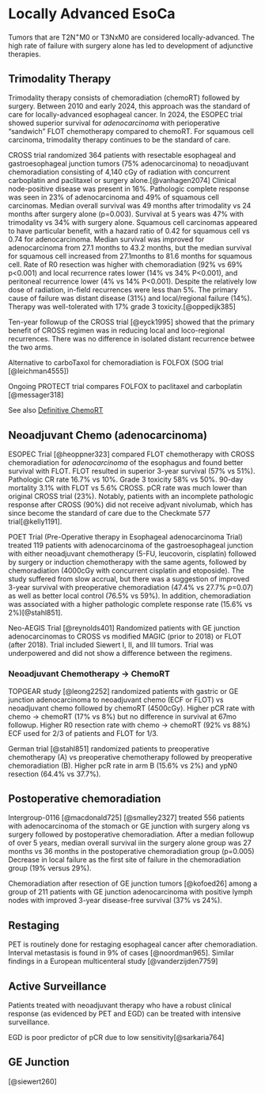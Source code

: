 # Locally Advanced EsoCa {#locally_advanced}

Tumors that are T2N^+^M0 or T3NxM0 are considered locally-advanced. The high rate of failure with surgery alone has led to development of adjunctive therapies.

## Trimodality Therapy {#trimodality}

Trimodality therapy consists of chemoradiation (chemoRT) followed by surgery. Between 2010 and early 2024, this approach was the standard of care for locally-advanced esophageal cancer. In 2024, the ESOPEC trial showed superior survival for *adenocarcinoma* with perioperative "sandwich" FLOT chemotherapy compared to chemoRT. For squamous cell carcinoma, trimodality therapy continues to be the standard of care.

CROSS trial randomized 364 patients with resectable esophageal and gastroesophageal junction tumors (75% adenocarcinoma) to neoadjuvant chemoradiation consisting of 4,140 cGy of radiation with concurrent carboplatin and paclitaxel or surgery alone.[@vanhagen2074] Clinical node-positive disease was present in 16%. Pathologic complete response was seen in 23% of adenocarcinoma and 49% of squamous cell carcinomas. Median overall survival was 49 months after trimodality vs 24 months after surgery alone (p=0.003). Survival at 5 years was 47% with trimodality vs 34% with surgery alone. Squamous cell carcinomas appeared to have particular benefit, with a hazard ratio of 0.42 for squamous cell vs 0.74 for adenocarcinoma. Median survival was improved for adenocarcinoma from 27.1 months to 43.2 months, but the median survival for squamous cell increased from 27.1months to 81.6 months for squamous cell. Rate of R0 resection was higher with chemoradiation (92% vs 69% p\<0.001) and local recurrence rates lower (14% vs 34% P\<0.001), and peritoneal recurrence lower (4% vs 14% P\<0.001). Despite the relatively low dose of radiation, in-field recurrences were less than 5%. The primary cause of failure was distant disease (31%) and local/regional failure (14%). Therapy was well-tolerated with 17% grade 3 toxicity.[@oppedijk385]

Ten-year followup of the CROSS trial [@eyck1995] showed that the primary benefit of CROSS regimen was in reducing local and loco-regional recurrences. There was no difference in isolated distant recurrence betwee the two arms.

Alternative to carboTaxol for chemoradiation is FOLFOX (SOG trial [@leichman4555])

Ongoing PROTECT trial compares FOLFOX to paclitaxel and carboplatin [@messager318]

See also [Definitive ChemoRT](#eso_dcrt)

## Neoadjuvant Chemo (adenocarcinoma)

ESOPEC Trial [@heoppner323] compared FLOT chemotherapy with CROSS chemoradiation for *adenocarcinoma* of the esophagus and found better survival with FLOT. FLOT resulted in superior 3-year survival (57% vs 51%). Pathologic CR rate 16.7% vs 10%. Grade 3 toxicity 58% vs 50%. 90-day mortality 3.1% with FLOT vs 5.6% CROSS. pCR rate was much lower than original CROSS trial (23%). Notably, patients with an incomplete pathologic response after CROSS (90%) did not receive adjvant nivolumab, which has since become the standard of care due to the Checkmate 577 trial[@kelly1191].

POET Trial (Pre-Operative therapy in Esophageal adenocarcinoma Trial) treated 119 patients with adenocarcinoma of the gastroesophageal junction with either neoadjuvant chemotherapy (5-FU, leucovorin, cisplatin) followed by surgery or induction chemotherapy with the same agents, followed by chemoradiation (4000cGy with concurrent cisplatin and etoposide). The study suffered from slow accrual, but there was a suggestion of improved 3-year survival with preoperative chemoradiation (47.4% vs 27.7% *p*=0.07) as well as better local control (76.5% vs 59%). In addition, chemoradiation was associated with a higher pathologic complete response rate (15.6% vs 2%)[@stahl851].

Neo-AEGIS Trial [@reynolds401] Randomized patients with GE junction adenocarcinomas to CROSS vs modified MAGIC (prior to 2018) or FLOT (after 2018). Trial included Siewert I, II, and III tumors. Trial was underpowered and did not show a difference between the regimens.

### Neoadjuvant Chemotherapy $\rightarrow$ ChemoRT

TOPGEAR study [@leong2252] randomized patients with gastric or GE junction adenocarcinoma to neoadjuvant chemo (ECF or FLOT) vs neoadjuvant chemo followed by chemoRT (4500cGy). Higher pCR rate with chemo $\rightarrow$ chemoRT (17% vs 8%) but no difference in survival at 67mo followup. Higher R0 resection rate with chemo $\rightarrow$ chemoRT (92% vs 88%) ECF used for 2/3 of patients and FLOT for 1/3.

German trial [@stahl851] randomized patients to preoperative chemotherapy (A) vs preoperative chemotherapy followed by preoperative chemoradiation (B). Higher pcR rate in arm B (15.6% vs 2%) and ypN0 resection (64.4% vs 37.7%).

## Postoperative chemoradiation

Intergroup-0116 [@macdonald725] [@smalley2327] treated 556 patients with adenocarcinoma of the stomach or GE junction with surgery along vs surgery followed by postoperative chemoradiation. After a median followup of over 5 years, median overall survival iin the surgery alone group was 27 months vs 36 months in the postoperative chemoradiation group (p=0.005) Decrease in local failure as the first site of failure in the chemoradiation group (19% versus 29%).

Chemoradiation after resection of GE junction tumors [@kofoed26] among a group of 211 patients with GE junction adenocarcinoma with positive lymph nodes with improved 3-year disease-free survival (37% vs 24%).

## Restaging

PET is routinely done for restaging esophageal cancer after chemoradiation. Interval metastasis is found in 9% of cases [@noordman965]. Similar findings in a European multicenteral study [@vanderzijden7759]

## Active Surveillance

Patients treated with neoadjuvant therapy who have a robust clinical response (as evidenced by PET and EGD) can be treated with intensive surveillance.

EGD is poor predictor of pCR due to low sensitivity[@sarkaria764]

## GE Junction

[@siewert260]
